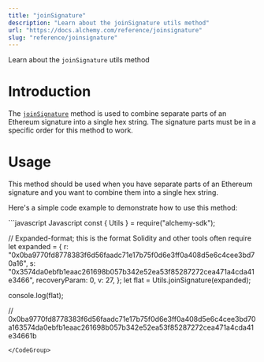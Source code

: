 ```yaml
---
title: "joinSignature"
description: "Learn about the joinSignature utils method"
url: "https://docs.alchemy.com/reference/joinsignature"
slug: "reference/joinsignature"
---
```


Learn about the `joinSignature` utils method

# Introduction

The [`joinSignature`](https://docs.ethers.org/v5/api/utils/bytes/#utils-joinSignature) method is used to combine separate parts of an Ethereum signature into a single hex string. The signature parts must be in a specific order for this method to work.

# Usage

This method should be used when you have separate parts of an Ethereum signature and you want to combine them into a single hex string.

Here's a simple code example to demonstrate how to use this method:

<CodeGroup>
  ```javascript Javascript
  const { Utils } = require("alchemy-sdk");

  // Expanded-format; this is the format Solidity and other tools often require
  let expanded = {
    r: "0x0ba9770fd8778383f6d56faadc71e17b75f0d6e3ff0a408d5e6c4cee3bd70a16",
    s: "0x3574da0ebfb1eaac261698b057b342e52ea53f85287272cea471a4cda41e3466",
    recoveryParam: 0,
    v: 27,
  };
  let flat = Utils.joinSignature(expanded);

  console.log(flat);

  // 0x0ba9770fd8778383f6d56faadc71e17b75f0d6e3ff0a408d5e6c4cee3bd70a163574da0ebfb1eaac261698b057b342e52ea53f85287272cea471a4cda41e34661b
  ```
</CodeGroup>
